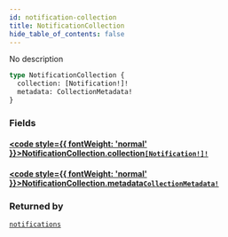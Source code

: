 ```yaml
---
id: notification-collection
title: NotificationCollection
hide_table_of_contents: false
---
```








No description

```graphql
type NotificationCollection {
  collection: [Notification!]!
  metadata: CollectionMetadata!
}
```


### Fields

#### [<code style={{ fontWeight: 'normal' }}>NotificationCollection.<b>collection</b></code>](#)<Bullet />[`[Notification!]!`](/api/graphql/documentation/objects/notification) <Badge class="secondary" text="non-null"/> <Badge class="secondary" text="object"/>
> 
> 

#### [<code style={{ fontWeight: 'normal' }}>NotificationCollection.<b>metadata</b></code>](#)<Bullet />[`CollectionMetadata!`](/api/graphql/documentation/objects/collection-metadata) <Badge class="secondary" text="non-null"/> <Badge class="secondary" text="object"/>
> 
> 



### Returned by

[`notifications`](/api/graphql/documentation/queries/notifications)  <Badge class="secondary" text="query"/>



